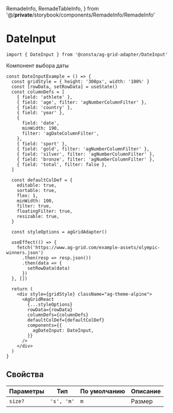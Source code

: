   RemadeInfo,
  RemadeTableInfo,
} from '@/__private__/storybook/components/RemadeInfo/RemadeInfo'

<Meta title="Компоненты/DateInput" id="DateInput" />

# DateInput

<RemadeInfo
  commponentName="DateInput"
  apiUrl="https://www.ag-grid.com/react-data-grid/component-date/"
/>

```tsx
import { DateInput } from '@consta/ag-grid-adapter/DateInput'
```

Компонент выбора даты

```tsx
const DateInputExample = () => {
  const gridStyle = { height: '300px', width: '100%' }
  const [rowData, setRowData] = useState()
  const columnDefs = [
    { field: 'athlete' },
    { field: 'age', filter: 'agNumberColumnFilter' },
    { field: 'country' },
    { field: 'year' },
    {
      field: 'date',
      minWidth: 190,
      filter: 'agDateColumnFilter',
    },
    { field: 'sport' },
    { field: 'gold', filter: 'agNumberColumnFilter' },
    { field: 'silver', filter: 'agNumberColumnFilter' },
    { field: 'bronze', filter: 'agNumberColumnFilter' },
    { field: 'total', filter: false },
  ]

  const defaultColDef = {
    editable: true,
    sortable: true,
    flex: 1,
    minWidth: 100,
    filter: true,
    floatingFilter: true,
    resizable: true,
  }

  const styleOptions = agGridAdapter()

  useEffect(() => {
    fetch('https://www.ag-grid.com/example-assets/olympic-winners.json')
      .then(resp => resp.json())
      .then(data => {
        setRowData(data)
      })
  }, [])

  return (
    <div style={gridStyle} className="ag-theme-alpine">
      <AgGridReact
        {...styleOptions}
        rowData={rowData}
        columnDefs={columnDefs}
        defaultColDef={defaultColDef}
        components={{
          agDateInput: DateInput,
        }}
      />
    </div>
  )
}
```

<DateInputExample />

## Свойства

<RemadeInfoTable apiUrl="https://www.ag-grid.com/react-data-grid/component-date/" />

| Параметры | Тип        | По умолчанию | Описание |
| --------- | ---------- | ------------ | -------- |
| `size?`   | `'s', 'm'` | `m`          | Размер   |
